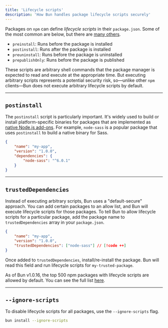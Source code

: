 ```yaml
---
title: 'Lifecycle scripts'
description: 'How Bun handles package lifecycle scripts securely'
---
```


Packages on `npm` can define _lifecycle scripts_ in their `package.json`. Some of the most common are below, but there are [many others](https://docs.npmjs.com/cli/v10/using-npm/scripts).

- `preinstall`: Runs before the package is installed
- `postinstall`: Runs after the package is installed
- `preuninstall`: Runs before the package is uninstalled
- `prepublishOnly`: Runs before the package is published

These scripts are arbitrary shell commands that the package manager is expected to read and execute at the appropriate time. But executing arbitrary scripts represents a potential security risk, so—unlike other `npm` clients—Bun does not execute arbitrary lifecycle scripts by default.

---

## `postinstall`

The `postinstall` script is particularly important. It's widely used to build or install platform-specific binaries for packages that are implemented as [native Node.js add-ons](https://nodejs.org/api/addons.html). For example, `node-sass` is a popular package that uses `postinstall` to build a native binary for Sass.

```json package.json icon="file-json"
{
	"name": "my-app",
	"version": "1.0.0",
	"dependencies": {
		"node-sass": "^6.0.1"
	}
}
```

---

## `trustedDependencies`

Instead of executing arbitrary scripts, Bun uses a "default-secure" approach. You can add certain packages to an allow list, and Bun will execute lifecycle scripts for those packages. To tell Bun to allow lifecycle scripts for a particular package, add the package name to `trustedDependencies` array in your `package.json`.

```json package.json icon="file-json"
{
	"name": "my-app",
	"version": "1.0.0",
	"trustedDependencies": ["node-sass"] // [!code ++]
}
```

Once added to `trustedDependencies`, install/re-install the package. Bun will read this field and run lifecycle scripts for `my-trusted-package`.

As of Bun v1.0.16, the top 500 npm packages with lifecycle scripts are allowed by default. You can see the full list [here](https://github.com/oven-sh/bun/blob/main/src/install/default-trusted-dependencies.txt).

---

## `--ignore-scripts`

To disable lifecycle scripts for all packages, use the `--ignore-scripts` flag.

```bash terminal icon="terminal"
bun install --ignore-scripts
```
